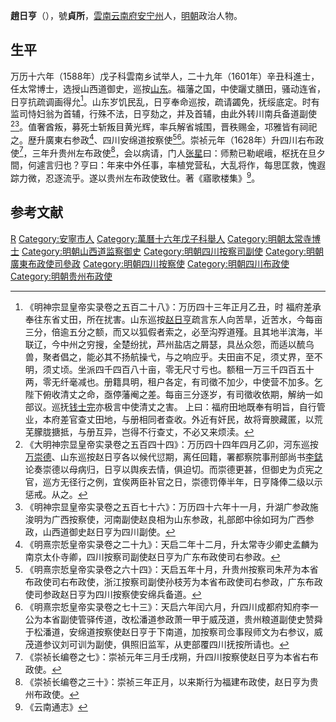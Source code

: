 '''趙日亨'''（{{bd|？||？|catIdx=}}），號'''貞所'''，[[雲南|雲南]][[云南府|云南府]][[安宁州|安宁州]]人，[[明朝|明朝]]政治人物。

== 生平 ==
万历十六年（1588年）戊子科雲南乡试举人，二十九年（1601年）辛丑科進士，任太常博士，选授山西道御史，巡按[[山东|山东]]。福藩之国，中使躧丈膳田，骚动连省，日亨抗疏调画得允<ref>《明神宗显皇帝实录卷之五百二十八》：万历四十三年正月乙丑，时 福府差承奉往东省丈田，所在扰害。山东巡按[[赵日亨|赵日亨]]疏言东人向苦旱，近苦水，今每亩三分，倍逾五分之额，而又以狐假者索之，必至沟殍道殣。且其地半滨海，半联辽，今中州之穷搜，全楚纷扰，芦州盐店之屑瑟，具丛众怨，而适以酼乌兽，聚者倡之，能必其不扬航操弋，与之响应乎。夫田亩不足，须丈界，至不明，须丈顷。坐派四千四百八十亩，零无尺寸亏也。额租一万三千四百五十两，零无纤毫减也。册籍具明，租户各定，有司徵不加少，中使营不加多。乞 陛下俯收清丈之命，亟停藩阉之差。每亩三分逐岁，有司徵收依期，解纳一如部议。巡抚[[钱士完|钱士完]]亦极言中使清丈之害。 上曰：福府田地既奉有明旨，自行管业，本府差官查丈田地，与册相同者查收。外近有奸民，故将膏腴藏匿，以荒芜朦胧搪抵，与册互异，岂得不行查丈，不必又来烦渎。</ref>。山东岁饥民乱，日亨奉命巡按，疏请蠲免，抚绥底定。时有监司恃妇翁为首辅，行殊不法，日亨劾之，并及首辅，由此外转川南兵备道副使<ref>《大明神宗显皇帝实录卷之五百四十四》：万历四十四年四月乙卯，河东巡按[[万崇德|万崇德]]、山东巡按赵日亨各以候代愆期，离任回籍，署都察院事刑部尚书[[李鋕|李鋕]]论奏崇德以母病归，日亨以舆疾去情，俱迫切。而崇德更甚，但御史为贞宪之官，巡方无径行之例，宜俟两臣补官之日，崇德罚俸半年，日亨降俸二级以示惩戒。从之。</ref><ref>《明神宗显皇帝实录卷之五百七十六》：万历四十六年十一月，升湖广参政施浚明为广西按察使，河南副使赵良相为山东参政，礼部郎中徐如珂为广西参政，山西道御史赵日亨为四川副使。</ref>。值奢酋叛，募死士斩叛目黄光辉，率兵解省城围，晋秩赐金，邛雅皆有祠祀之。歴升廣東右参政<ref>《明熹宗悊皇帝实录卷之二十九》：天启二年十二月，升太常寺少卿史孟麟为南京太仆寺卿，四川按察司副使赵日亨为广东布政使司右参政。</ref>、四川安绵道按察使<ref>《明熹宗悊皇帝实录卷之六十四》：天启五年十月，升贵州按察司朱芹为本省布政使司右布政使，浙江按察司副使孙枝芳为本省布政使司右参政，广东布政使司参政赵日亨为四川按察使安绵兵备道。</ref><ref>《明熹宗悊皇帝实录卷之七十三》：天启六年闰六月，升四川成都府知府李一公为本省副使管驿传道，改松潘道参政萧一甲于威茂道，贵州粮道副使史赞舜于松潘道，安绵道按察使赵日亨于下南道，加按察司佥事叚师文为右参议，威茂道参议刘可训为副使，俱照旧监军，从吏部覆四川抚按所请也。</ref>。崇祯元年（1628年）升四川右布政使<ref>《崇祯长编卷之七》：崇祯元年三月壬戌朔，升四川按察使赵日亨为本省右布政使。</ref>，三年升贵州左布政使<ref>《崇祯长编卷之三十》：崇祯三年正月，以来斯行为福建布政使，赵日亨为贵州布政使。</ref>，会以病请，门人[[张星|张星]]曰：师勲已勒岷峨，枢抚在旦夕間，何遽言归也？亨曰：年来中外任事，率植党营私，大乱将作，每思匡救，愧遐踪力微，忍逐流乎。遂以贵州左布政使致仕。著《寤歌楼集》<ref>《云南通志》</ref>。

==参考文献==
{{reflist}}

{{萬曆二十九年辛丑科殿試金榜}}

{{Authority control}}

{{DEFAULTSORT:}}
[[Category:趙姓|R]]
[[Category:安寧市人|Category:安寧市人]]
[[Category:萬曆十六年戊子科舉人|Category:萬曆十六年戊子科舉人]]
[[Category:明朝太常寺博士|Category:明朝太常寺博士]]
[[Category:明朝山西道监察御史|Category:明朝山西道监察御史]]
[[Category:明朝四川按察司副使|Category:明朝四川按察司副使]]
[[Category:明朝廣東布政使司參政|Category:明朝廣東布政使司參政]]
[[Category:明朝四川按察使|Category:明朝四川按察使]]
[[Category:明朝四川布政使|Category:明朝四川布政使]]
[[Category:明朝贵州布政使|Category:明朝贵州布政使]]